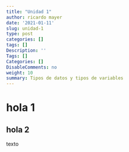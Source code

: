 ```yaml
---
title: "Unidad 1"
author: ricardo mayer
date: '2021-01-11'
slug: unidad-1
type: post
categories: []
tags: []
Description: ''
Tags: []
Categories: []
DisableComments: no
weight: 10
summary: Tipos de datos y tipos de variables 
---
```


# hola 1

## hola 2

texto
